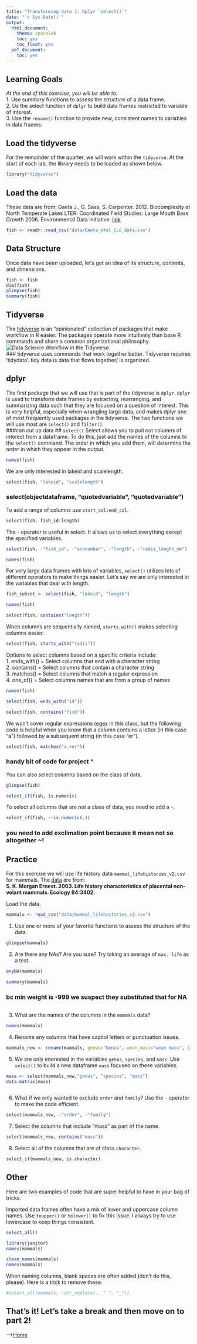 ```yaml
---
title: "Transforming data 1: Dplyr `select()`"
date: "`r Sys.Date()`"
output:
  html_document:
    theme: spacelab
    toc: yes
    toc_float: yes
  pdf_document:
    toc: yes
---
```


## Learning Goals
*At the end of this exercise, you will be able to:*    
1. Use summary functions to assess the structure of a data frame.  
2. Us the select function of `dplyr` to build data frames restricted to variable of interest.  
3. Use the `rename()` function to provide new, consistent names to variables in data frames.  

## Load the tidyverse
For the remainder of the quarter, we will work within the `tidyverse`. At the start of each lab, the library needs to be loaded as shown below.  
```r
library("tidyverse")
```

## Load the data
These data are from: Gaeta J., G. Sass, S. Carpenter. 2012. Biocomplexity at North Temperate Lakes LTER: Coordinated Field Studies: Large Mouth Bass Growth 2006. Environmental Data Initiative.  [link](https://portal.edirepository.org/nis/mapbrowse?scope=knb-lter-ntl&identifier=267)  
```r
fish <- readr::read_csv("data/Gaeta_etal_CLC_data.csv")
```

## Data Structure
Once data have been uploaded, let's get an idea of its structure, contents, and dimensions.  
```r
fish <- fish
dim(fish)
glimpse(fish)
summary(fish)
```

## Tidyverse
The [tidyverse](www.tidyverse.org) is an "opinionated" collection of packages that make workflow in R easier. The packages operate more intuitively than base R commands and share a common organizational philosophy.  
![*Data Science Workflow in the Tidyverse.*](tidy-1.png)  
### tidyverse uses commands that work together better. Tidyverse requires 'tidydata'. tidy data is data that flows together/ is organized.

## dplyr
The first package that we will use that is part of the tidyverse is `dplyr`. `dplyr` is used to transform data frames by extracting, rearranging, and summarizing data such that they are focused on a question of interest. This is very helpful,  especially when wrangling large data, and makes dplyr one of most frequently used packages in the tidyverse. The two functions we will use most are `select()` and `filter()`.  
###can cut up data
## `select()`
Select allows you to pull out columns of interest from a dataframe. To do this, just add the names of the columns to the `select()` command. The order in which you add them, will determine the order in which they appear in the output.
```r
names(fish)
```

We are only interested in lakeid and scalelength.
```r
select(fish, "lakeid", "scalelength")
```
### select(objectdataframe, "quotedvariable", "quotedvariable")
To add a range of columns use `start_col:end_col`.
```r
select(fish, fish_id:length)
```

The - operator is useful in select. It allows us to select everything except the specified variables.
```r
select(fish, -"fish_id", -"annnumber", -"length", -"radii_length_mm")
```
```r
names(fish)
```

For very large data frames with lots of variables, `select()` utilizes lots of different operators to make things easier. Let's say we are only interested in the variables that deal with length.
```r
fish_subset <- select(fish, "lakeid", "length")
```

```r
names(fish)
```

```r
select(fish, contains("length"))
```

When columns are sequentially named, `starts_with()` makes selecting columns easier.
```r
select(fish, starts_with("radii"))
```

Options to select columns based on a specific criteria include:  
1. ends_with() = Select columns that end with a character string  
2. contains() = Select columns that contain a character string  
3. matches() = Select columns that match a regular expression  
4. one_of() = Select columns names that are from a group of names  

```r
names(fish)
```

```r
select(fish, ends_with("id"))
```

```r
select(fish, contains("fish"))
```

We won't cover regular expressions [regex](https://en.wikipedia.org/wiki/Regular_expression) in this class, but the following code is helpful when you know that a column contains a letter (in this case "a") followed by a subsequent string (in this case "er").  
```r
select(fish, matches("a.+er"))
```
### handy bit of code for project ^
You can also select columns based on the class of data.  
```r
glimpse(fish)
```

```r
select_if(fish, is.numeric)
```

To select all columns that are *not* a class of data, you need to add a `~`.
```r
select_if(fish, ~!is.numeric(.))
```
### you need to add exclimation point because it mean not so altogether ~!
## Practice  
For this exercise we will use life history data `mammal_lifehistories_v2.csv` for mammals. The [data](http://esapubs.org/archive/ecol/E084/093/) are from:  
**S. K. Morgan Ernest. 2003. Life history characteristics of placental non-volant mammals. Ecology 84:3402.**  

Load the data.  
```r
mammals <- read_csv("data/mammal_lifehistories_v2.csv")
```

1. Use one or more of your favorite functions to assess the structure of the data.  
```r
glimpse(mammals)
```

2. Are there any NAs? Are you sure? Try taking an average of `max. life` as a test.  
```r
anyNA(mammals)
```

```r
summary(mammals)
```
### bc min weight is -999 we suspect they substituted that for NA
```r

```

3. What are the names of the columns in the `mammals` data?
```r
names(mammals)
```

4. Rename any columns that have capitol letters or punctuation issues.  
```r
mammals_new <- rename(mammals, genus="Genus", wean_mass="wean mass", litters_per_year = "litters/year", litter_size = "litter size")
```

5. We are only interested in the variables `genus`, `species`, and `mass`. Use `select()` to build a new dataframe `mass` focused on these variables.
```r
mass <- select(mammals_new,"genus", "species", "mass")
data.matrix(mass)
```

```r

```

6. What if we only wanted to exclude `order` and `family`? Use the `-` operator to make the code efficient.
```r
select(mammals_new, -"order", -"family")
```

7. Select the columns that include "mass" as part of the name.  
```r
select(mammals_new, contains("mass"))
```

8. Select all of the columns that are of class `character`.  
```r
select_if(mammals_new, is.character)
```

## Other
Here are two examples of code that are super helpful to have in your bag of tricks.  

Imported data frames often have a mix of lower and uppercase column names. Use `toupper()` or `tolower()` to fix this issue. I always try to use lowercase to keep things consistent.  
```r
select_all()
```
```r
library(janitor)
names(mammals)

```
```r
clean_names(mammals)
names(mammals)
```

When naming columns, blank spaces are often added (don't do this, please). Here is a trick to remove these.  
```r
#select_all(mammals, ~str_replace(., " ", "_"))
```

## That's it! Let's take a break and then move on to part 2! 

-->[Home](https://jmledford3115.github.io/datascibiol/)  